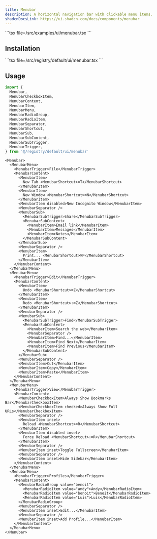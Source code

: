 ```yaml
---
title: Menubar
description: A horizontal navigation bar with clickable menu items.
shadcnDocsLink: https://ui.shadcn.com/docs/components/menubar
---
```


<ComponentPreview component="menubar">
  ```tsx file=<rootDir>/src/examples/ui/menubar.tsx
  ```
</ComponentPreview>

## Installation

<Installation component="menubar">
  ```tsx file=<rootDir>/src/registry/default/ui/menubar.tsx
  ```
</Installation>

## Usage

```ts
import {
  Menubar,
  MenubarCheckboxItem,
  MenubarContent,
  MenubarItem,
  MenubarMenu,
  MenubarRadioGroup,
  MenubarRadioItem,
  MenubarSeparator,
  MenubarShortcut,
  MenubarSub,
  MenubarSubContent,
  MenubarSubTrigger,
  MenubarTrigger,
} from '@/registry/default/ui/menubar'
```

```tsx
<Menubar>
  <MenubarMenu>
    <MenubarTrigger>File</MenubarTrigger>
    <MenubarContent>
      <MenubarItem>
        New Tab <MenubarShortcut>⌘T</MenubarShortcut>
      </MenubarItem>
      <MenubarItem>
        New Window <MenubarShortcut>⌘N</MenubarShortcut>
      </MenubarItem>
      <MenubarItem disabled>New Incognito Window</MenubarItem>
      <MenubarSeparator />
      <MenubarSub>
        <MenubarSubTrigger>Share</MenubarSubTrigger>
        <MenubarSubContent>
          <MenubarItem>Email link</MenubarItem>
          <MenubarItem>Messages</MenubarItem>
          <MenubarItem>Notes</MenubarItem>
        </MenubarSubContent>
      </MenubarSub>
      <MenubarSeparator />
      <MenubarItem>
        Print... <MenubarShortcut>⌘P</MenubarShortcut>
      </MenubarItem>
    </MenubarContent>
  </MenubarMenu>
  <MenubarMenu>
    <MenubarTrigger>Edit</MenubarTrigger>
    <MenubarContent>
      <MenubarItem>
        Undo <MenubarShortcut>⌘Z</MenubarShortcut>
      </MenubarItem>
      <MenubarItem>
        Redo <MenubarShortcut>⇧⌘Z</MenubarShortcut>
      </MenubarItem>
      <MenubarSeparator />
      <MenubarSub>
        <MenubarSubTrigger>Find</MenubarSubTrigger>
        <MenubarSubContent>
          <MenubarItem>Search the web</MenubarItem>
          <MenubarSeparator />
          <MenubarItem>Find...</MenubarItem>
          <MenubarItem>Find Next</MenubarItem>
          <MenubarItem>Find Previous</MenubarItem>
        </MenubarSubContent>
      </MenubarSub>
      <MenubarSeparator />
      <MenubarItem>Cut</MenubarItem>
      <MenubarItem>Copy</MenubarItem>
      <MenubarItem>Paste</MenubarItem>
    </MenubarContent>
  </MenubarMenu>
  <MenubarMenu>
    <MenubarTrigger>View</MenubarTrigger>
    <MenubarContent>
      <MenubarCheckboxItem>Always Show Bookmarks Bar</MenubarCheckboxItem>
      <MenubarCheckboxItem checked>Always Show Full URLs</MenubarCheckboxItem>
      <MenubarSeparator />
      <MenubarItem inset>
        Reload <MenubarShortcut>⌘R</MenubarShortcut>
      </MenubarItem>
      <MenubarItem disabled inset>
        Force Reload <MenubarShortcut>⇧⌘R</MenubarShortcut>
      </MenubarItem>
      <MenubarSeparator />
      <MenubarItem inset>Toggle Fullscreen</MenubarItem>
      <MenubarSeparator />
      <MenubarItem inset>Hide Sidebar</MenubarItem>
    </MenubarContent>
  </MenubarMenu>
  <MenubarMenu>
    <MenubarTrigger>Profiles</MenubarTrigger>
    <MenubarContent>
      <MenubarRadioGroup value="benoit">
        <MenubarRadioItem value="andy">Andy</MenubarRadioItem>
        <MenubarRadioItem value="benoit">Benoit</MenubarRadioItem>
        <MenubarRadioItem value="Luis">Luis</MenubarRadioItem>
      </MenubarRadioGroup>
      <MenubarSeparator />
      <MenubarItem inset>Edit...</MenubarItem>
      <MenubarSeparator />
      <MenubarItem inset>Add Profile...</MenubarItem>
    </MenubarContent>
  </MenubarMenu>
</Menubar>
```